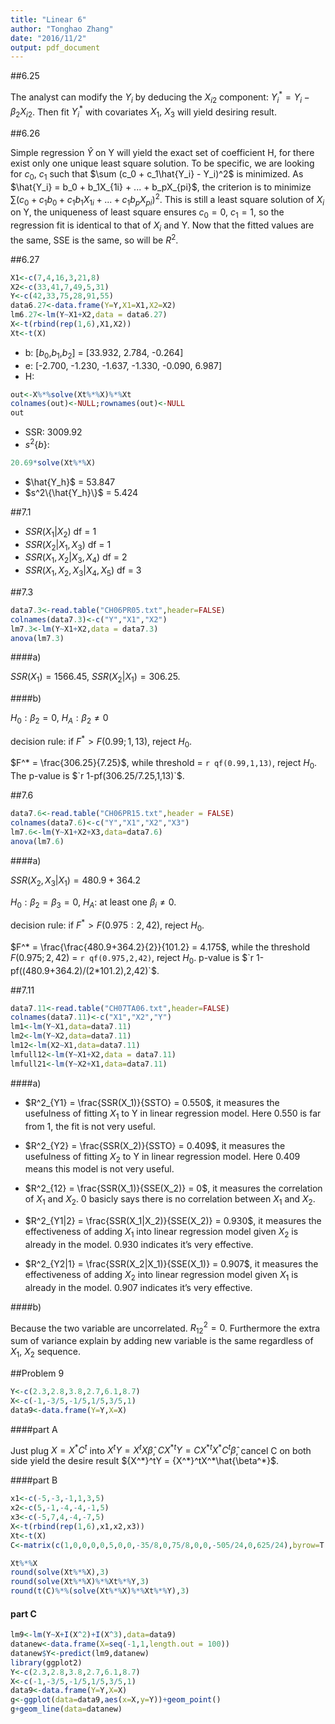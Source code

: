```yaml
---
title: "Linear 6"
author: "Tonghao Zhang"
date: "2016/11/2"
output: pdf_document
---
```


##6.25

The analyst can modify the $Y_i$ by deducing the $X_{i2}$ component: $Y_i^* = Y_i - \beta_2X_{i2}$. Then fit $Y_i^*$ with covariates $X_1,\ X_{3}$ will yield desiring result.

##6.26

Simple regression $\hat{Y}$ on Y will yield the exact set of coefficient H, for there exist only one unique least square solution. To be specific, we are looking for $c_0,\ c_1$ such that $\sum (c_0 + c_1\hat{Y_i} - Y_i)^2$ is minimized. As $\hat{Y_i} = b_0 + b_1X_{1i} + ... + b_pX_{pi}$, the criterion is to minimize $\sum (c_0 + c_1b_0 + c_1b_1X_{1i} + ... +c_1b_pX_{pi})^2$. This is still a least square solution of $X_i$ on Y, the uniqueness of least square ensures $c_0 = 0,\ c_1 = 1$, so the regression fit is identical to that of $X_i$ and Y. Now that the fitted values are the same, SSE is the same, so will be $R^2$.  

##6.27

```r
X1<-c(7,4,16,3,21,8)
X2<-c(33,41,7,49,5,31)
Y<-c(42,33,75,28,91,55)
data6.27<-data.frame(Y=Y,X1=X1,X2=X2)
lm6.27<-lm(Y~X1+X2,data = data6.27)
X<-t(rbind(rep(1,6),X1,X2))
Xt<-t(X)
```

- b: [$b_0$,$b_1$,$b_2$] = [33.932, 2.784, -0.264]
- e: [-2.700, -1.230, -1.637, -1.330, -0.090, 6.987]
- H: 

```r
out<-X%*%solve(Xt%*%X)%*%Xt
colnames(out)<-NULL;rownames(out)<-NULL
out
```

- SSR: 3009.92
- $s^2\{b\}$:
```r
20.69*solve(Xt%*%X)
```

- $\hat{Y_h}$ = 53.847
- $s^2\{\hat{Y_h}\}$ = 5.424

##7.1

- $SSR(X_1|X_2)$ df = 1
- $SSR(X_2|X_1,X_3)$ df = 1
- $SSR(X_1,X_2|X_3,X_4)$ df = 2
- $SSR(X_1,X_2,X_3|X_4,X_5)$ df = 3

##7.3

```r
data7.3<-read.table("CH06PR05.txt",header=FALSE)
colnames(data7.3)<-c("Y","X1","X2")
lm7.3<-lm(Y~X1+X2,data = data7.3)
anova(lm7.3)
```

####a)

$SSR(X_1) = 1566.45$, $SSR(X_2|X_1) = 306.25$.

####b)

$H_0 : \beta_2 = 0$, $H_A : \beta_2 \neq 0$

decision rule: if $F^* > F(0.99;1,13)$, reject $H_0$.

$F^* = \frac{306.25}{7.25}$, while threshold = `r qf(0.99,1,13)`, reject $H_0$. The p-value is $`r 1-pf(306.25/7.25,1,13)`$.

##7.6

```r
data7.6<-read.table("CH06PR15.txt",header = FALSE)
colnames(data7.6)<-c("Y","X1","X2","X3")
lm7.6<-lm(Y~X1+X2+X3,data=data7.6)
anova(lm7.6)
```

####a)

$SSR(X_2,X_3|X_1) = 480.9+364.2$

$H_0 : \beta_2 = \beta_3 = 0$, $H_A$: at least one $\beta_i \neq 0$.

decision rule: if $F^* > F(0.975:2,42)$, reject $H_0$. 

$F^* = \frac{\frac{480.9+364.2}{2}}{101.2} = 4.175$, while the threshold $F(0.975;2,42)$ = `r qf(0.975,2,42)`, reject $H_0$. p-value is $`r 1-pf((480.9+364.2)/(2*101.2),2,42)`$.

##7.11

```r
data7.11<-read.table("CH07TA06.txt",header=FALSE)
colnames(data7.11)<-c("X1","X2","Y")
lm1<-lm(Y~X1,data=data7.11)
lm2<-lm(Y~X2,data=data7.11)
lm12<-lm(X2~X1,data=data7.11)
lmfull12<-lm(Y~X1+X2,data = data7.11)
lmfull21<-lm(Y~X2+X1,data=data7.11)
```

####a)

- $R^2_{Y1} = \frac{SSR(X_1)}{SSTO} = 0.550$, it measures the usefulness of fitting $X_1$ to Y in linear regression model. Here 0.550 is far from 1, the fit is not very useful.

- $R^2_{Y2} = \frac{SSR(X_2)}{SSTO} = 0.409$, it measures the usefulness of fitting $X_2$ to Y in linear regression model. Here 0.409 means this model is not very useful.

- $R^2_{12} = \frac{SSR(X_1)}{SSE(X_2)} = 0$, it measures the correlation of $X_1$ and $X_2$. 0 basicly says there is no correlation between $X_1$ and $X_2$.

- $R^2_{Y1|2} = \frac{SSR(X_1|X_2)}{SSE(X_2)} = 0.930$, it measures the effectiveness of adding $X_1$ into linear regression model given $X_2$ is already in the model. 0.930 indicates it's very effective.

- $R^2_{Y2|1} = \frac{SSR(X_2|X_1)}{SSE(X_1)} = 0.907$, it measures the effectiveness of adding $X_2$ into linear regression model given $X_1$ is already in the model. 0.907 indicates it's very effective.

####b)

Because the two variable are uncorrelated. $R^2_{12} = 0$. Furthermore the extra sum of variance explain by adding new variable is the same regardless of $X_1,\ X_2$ sequence.

##Problem 9

```r
Y<-c(2.3,2.8,3.8,2.7,6.1,8.7)
X<-c(-1,-3/5,-1/5,1/5,3/5,1)
data9<-data.frame(Y=Y,X=X)
```

####part A

Just plug $X = X^*C^t$ into $X^tY = X^tX\hat{\beta}$, $C{X^*}^tY = C{X^*}^tX^*C^t\hat{\beta}$, cancel C on both side yield the desire result ${X^*}^tY = {X^*}^tX^*\hat{\beta^*}$.

####part B

```r
x1<-c(-5,-3,-1,1,3,5)
x2<-c(5,-1,-4,-4,-1,5)
x3<-c(-5,7,4,-4,-7,5)
X<-t(rbind(rep(1,6),x1,x2,x3))
Xt<-t(X)
C<-matrix(c(1,0,0,0,0,5,0,0,-35/8,0,75/8,0,0,-505/24,0,625/24),byrow=T,ncol=4)
```

```r
Xt%*%X
round(solve(Xt%*%X),3)
round(solve(Xt%*%X)%*%Xt%*%Y,3)
round(t(C)%*%(solve(Xt%*%X)%*%Xt%*%Y),3)
```

#### part C
```r
lm9<-lm(Y~X+I(X^2)+I(X^3),data=data9)
datanew<-data.frame(X=seq(-1,1,length.out = 100))
datanew$Y<-predict(lm9,datanew)
library(ggplot2)
Y<-c(2.3,2.8,3.8,2.7,6.1,8.7)
X<-c(-1,-3/5,-1/5,1/5,3/5,1)
data9<-data.frame(Y=Y,X=X)
g<-ggplot(data=data9,aes(x=X,y=Y))+geom_point()
g+geom_line(data=datanew)



```